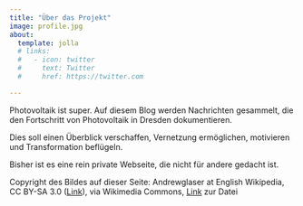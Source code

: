 ```yaml
---
title: "Über das Projekt"
image: profile.jpg
about:
  template: jolla
  # links:
  #   - icon: twitter
  #     text: Twitter
  #     href: https://twitter.com

---
```

 
Photovoltaik ist super. Auf diesem Blog werden Nachrichten gesammelt, die den Fortschritt von Photovoltaik in Dresden dokumentieren.

Dies soll einen Überblick verschaffen, Vernetzung ermöglichen, motivieren und Transformation beflügeln.

Bisher ist es eine rein private Webseite, die nicht für andere gedacht ist.


Copyright des Bildes auf dieser Seite: Andrewglaser at English Wikipedia, CC BY-SA 3.0 ([Link](https://creativecommons.org/licenses/by-sa/3.0)), via Wikimedia Commons, [Link](https://commons.wikimedia.org/wiki/File:SoSie%2BSoSchiff_Ansicht.jpg) zur Datei
